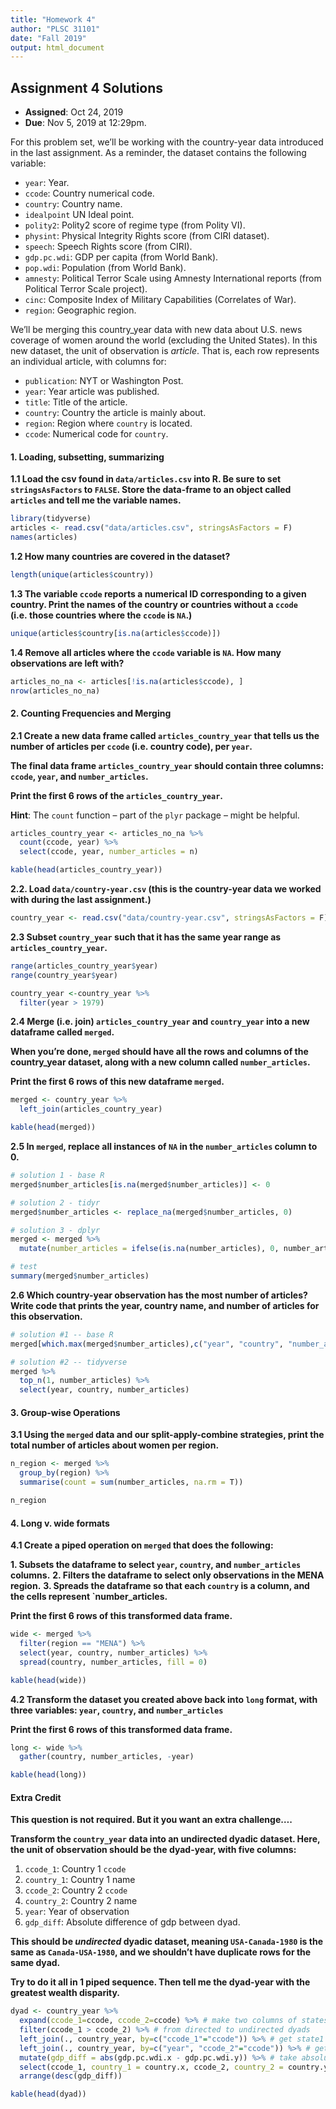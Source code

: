 ```yaml
---
title: "Homework 4"
author: "PLSC 31101"
date: "Fall 2019"
output: html_document
---
```


## Assignment 4 Solutions

- __Assigned__: Oct 24, 2019
- __Due__: Nov 5, 2019 at 12:29pm.

For this problem set, we'll be working with the country-year data introduced in the last assignment. As a reminder, the dataset contains the following variable:

* `year`: Year.
* `ccode`: Country numerical code.
* `country`: Country name.
* `idealpoint` UN Ideal point.
* `polity2`: Polity2 score of regime type (from Polity VI).
* `physint`: Physical Integrity Rights score (from CIRI dataset).
* `speech`: Speech Rights score (from CIRI).
* `gdp.pc.wdi`: GDP per capita (from World Bank).
* `pop.wdi`: Population (from World Bank).
* `amnesty`: Political Terror Scale using Amnesty International reports (from Political Terror Scale project).
* `cinc`: Composite Index of Military Capabilities (Correlates of War).
* `region`: Geographic region.

We'll be merging this country_year data with new data about U.S. news coverage of women around the world (excluding the United States). In this new dataset, the unit of observation is *article*. That is, each row represents an individual article, with columns for:

* `publication`: NYT or Washington Post.
* `year`: Year article was published.
* `title`: Title of the article.
* `country`: Country the article is mainly about.
* `region`: Region where `country` is located.
* `ccode`: Numerical code for `country`.

#### 1. Loading, subsetting, summarizing {-}

__1.1 Load the csv found in `data/articles.csv` into R. Be sure to set `stringsAsFactors` to `FALSE`. Store the data-frame to an object called `articles` and tell me the variable names.__

```r
library(tidyverse)
articles <- read.csv("data/articles.csv", stringsAsFactors = F)
names(articles)
```

__1.2 How many countries are covered in the dataset?__

```r
length(unique(articles$country))
```

__1.3 The variable `ccode` reports a numerical ID corresponding to a given country. Print the names of the country or countries without a `ccode` (i.e. those countries where the `ccode` is `NA`.)__

```r
unique(articles$country[is.na(articles$ccode)])
```

__1.4 Remove all articles where the `ccode` variable is `NA`. How many observations are left with?__

```r
articles_no_na <- articles[!is.na(articles$ccode), ]
nrow(articles_no_na)
```

#### 2. Counting Frequencies and Merging {-}

__2.1 Create a new data frame called `articles_country_year` that tells us the number of articles per `ccode` (i.e. country code), per `year`.__

__The final data frame `articles_country_year` should contain three columns: `ccode`, `year`, and `number_articles`.__

__Print the first 6 rows of the `articles_country_year`.__

**Hint**: The `count` function -- part of the `plyr` package -- might be helpful.

```r
articles_country_year <- articles_no_na %>% 
  count(ccode, year) %>%
  select(ccode, year, number_articles = n)

kable(head(articles_country_year))
```

__2.2. Load `data/country-year.csv` (this is the country-year data we worked with during the last assignment.)__

```r
country_year <- read.csv("data/country-year.csv", stringsAsFactors = F)
```

__2.3  Subset `country_year` such that it has the same year range as `articles_country_year`.__

```r
range(articles_country_year$year)
range(country_year$year)

country_year <-country_year %>% 
  filter(year > 1979)
```

__2.4  Merge (i.e. join) `articles_country_year` and `country_year` into a new dataframe called `merged`.__ 

__When you're done, `merged` should have all the rows and columns of the country_year dataset, along with a new column called `number_articles`.__

__Print the first 6 rows of this new dataframe `merged`.__

```r
merged <- country_year %>% 
  left_join(articles_country_year)

kable(head(merged))
```

__2.5 In `merged`, replace all instances of `NA` in the `number_articles` column to 0.__

```r
# solution 1 - base R
merged$number_articles[is.na(merged$number_articles)] <- 0

# solution 2 - tidyr
merged$number_articles <- replace_na(merged$number_articles, 0)

# solution 3 - dplyr
merged <- merged %>% 
  mutate(number_articles = ifelse(is.na(number_articles), 0, number_articles))

# test
summary(merged$number_articles)
```

__2.6  Which country-year observation has the most number of articles? Write code that prints the year, country name, and number of articles for this observation.__

```r
# solution #1 -- base R
merged[which.max(merged$number_articles),c("year", "country", "number_articles")]

# solution #2 -- tidyverse
merged %>% 
  top_n(1, number_articles) %>%
  select(year, country, number_articles)
```


#### 3. Group-wise Operations {-}

__3.1 Using the `merged` data and our **split-apply-combine** strategies, print the total number of articles about women per region.__

```r
n_region <- merged %>%
  group_by(region) %>%
  summarise(count = sum(number_articles, na.rm = T))

n_region
```

#### 4. Long v. wide formats {-}

__4.1 Create a piped operation on `merged` that does the following:__

  __1. Subsets the dataframe to select `year`, `country`, and `number_articles` columns.__
  __2. Filters the dataframe to select only observations in the MENA region.__
  __3. Spreads the dataframe so that each `country` is a column, and the cells represent `number_articles.__

__Print the first 6 rows of this transformed data frame.__

```r
wide <- merged %>%
  filter(region == "MENA") %>%
  select(year, country, number_articles) %>%
  spread(country, number_articles, fill = 0)

kable(head(wide))
```

__4.2 Transform the dataset you created above back into `long` format, with three variables: `year`, `country`, and `number_articles`__

__Print the first 6 rows of this transformed data frame.__

```r
long <- wide %>% 
  gather(country, number_articles, -year)

kable(head(long))
```

#### Extra Credit

__This question is not required. But it you want an extra challenge....__

__Transform the `country_year` data into an undirected dyadic dataset. Here, the unit of observation should be the dyad-year, with five columns:__

  1. `ccode_1`: Country 1 `ccode`
  2. `country_1`: Country 1 name
  3. `ccode_2`: Country 2 `ccode`
  4. `country_2`: Country 2 name
  5. `year`: Year of observation
  3. `gdp_diff`: Absolute difference of gdp between dyad. 

__This should be *undirected* dyadic dataset, meaning `USA-Canada-1980` is the same as `Canada-USA-1980`, and we shouldn't have duplicate rows for the same dyad.__

__Try to do it all in 1 piped sequence. Then tell me the dyad-year with the greatest wealth disparity.__

```r
dyad <- country_year %>% 
  expand(ccode_1=ccode, ccode_2=ccode) %>% # make two columns of states
  filter(ccode_1 > ccode_2) %>% # from directed to undirected dyads
  left_join(., country_year, by=c("ccode_1"="ccode")) %>% # get state1 info
  left_join(., country_year, by=c("year", "ccode_2"="ccode")) %>% # get state2 info 
  mutate(gdp_diff = abs(gdp.pc.wdi.x - gdp.pc.wdi.y)) %>% # take absolute difference in gdp
  select(ccode_1, country_1 = country.x, ccode_2, country_2 = country.y, year, gdp_diff) %>%
  arrange(desc(gdp_diff))

kable(head(dyad))
```